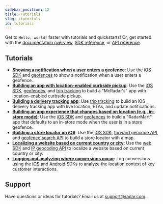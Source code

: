 ```yaml
---
sidebar_position: 12
title: Tutorials
slug: /tutorials
id: tutorials
---
```


Get to `Hello, world!` faster with tutorials and quickstarts! Or, get started with the [documentation overview](/), [SDK reference](/sdk), or [API reference](/api).

## Tutorials

- **[Showing a notification when a user enters a geofence](/tutorials/showing-a-notification-when-a-user-enters-a-geofence)**: Use the [iOS SDK](/sdk/ios) and [geofences](/geofences) to show a notification when a user enters a geofence.
- **[Building an app with location-enabled curbside pickup](/tutorials/building-an-app-with-location-enabled-curbside-pickup)**: Use the [iOS SDK](/sdk/ios), [geofences](/geofences), and [trip tracking](/trip-tracking) to build a "McRadar's" app with location-enabled curbside pickup.
- **[Building a delivery tracking app](/tutorials/building-a-delivery-tracking-app)**: Use [trip tracking](/trip-tracking) to build an iOS delivery tracking app with live location, ETAs, and update notifications.
- **[Building an app experience that changes based on location (e.g., in-store mode)](/tutorials/building-an-app-experience-that-changes-based-on-location-in-store-mode)**: Use the [iOS SDK](/sdk/ios) and [geofences](/geofences) to build a "RadarMart" app that defaults to an in-store mode when the user is in a store geofence.
- **[Building a store locator on iOS](/tutorials/building-a-store-locator-on-ios)**: Use the [iOS SDK](/sdk/ios), [forward geocode API](/api#forward-geocode), and [geofence search API](/api#search-geofences) to build a store locator with a map.
- **[Localizing a website based on current country or city](/tutorials/localizing-a-website-based-on-current-country-or-city)**: Use the [web SDK](/sdk/web) and [IP geocoding API](/api#ip-geocode) to localize a website based on current country or city.
- **[Logging and analyzing where conversions occur](/tutorials/logging-and-analyzing-where-conversions-occur)**: Log conversions using the [iOS](/sdk/ios) and [Android](/sdk/android) SDKs to analyze the location context of key customer interactions.

## Support

Have questions or ideas for tutorials? Email us at [support@radar.com](mailto:support@radar.com).
